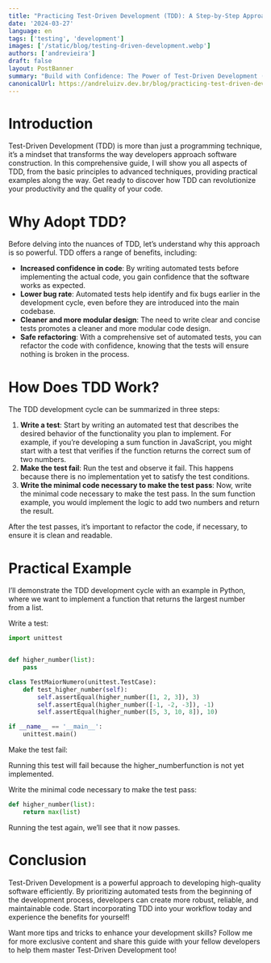```yaml
---
title: "Practicing Test-Driven Development (TDD): A Step-by-Step Approach to Building Robust Software"
date: '2024-03-27'
language: en
tags: ['testing', 'development']
images: ['/static/blog/testing-driven-development.webp']
authors: ['andrevieira']
draft: false
layout: PostBanner
summary: "Build with Confidence: The Power of Test-Driven Development (TDD)"
canonicalUrl: https://andreluizv.dev.br/blog/practicing-test-driven-development-a-step-by-step-approach-to-building-robust-software
---
```


# Introduction
Test-Driven Development (TDD) is more than just a programming technique, it’s a mindset that transforms the way developers approach software construction. In this comprehensive guide, I will show you all aspects of TDD, from the basic principles to advanced techniques, providing practical examples along the way. Get ready to discover how TDD can revolutionize your productivity and the quality of your code.

# Why Adopt TDD?
Before delving into the nuances of TDD, let’s understand why this approach is so powerful. TDD offers a range of benefits, including:

- **Increased confidence in code**: By writing automated tests before implementing the actual code, you gain confidence that the software works as expected.
- **Lower bug rate**: Automated tests help identify and fix bugs earlier in the development cycle, even before they are introduced into the main codebase.
- **Cleaner and more modular design**: The need to write clear and concise tests promotes a cleaner and more modular code design.
- **Safe refactoring**: With a comprehensive set of automated tests, you can refactor the code with confidence, knowing that the tests will ensure nothing is broken in the process.

# How Does TDD Work?
The TDD development cycle can be summarized in three steps:

1. **Write a test**: Start by writing an automated test that describes the desired behavior of the functionality you plan to implement. For example, if you’re developing a sum function in JavaScript, you might start with a test that verifies if the function returns the correct sum of two numbers.
2. **Make the test fail**: Run the test and observe it fail. This happens because there is no implementation yet to satisfy the test conditions.
3. **Write the minimal code necessary to make the test pass**: Now, write the minimal code necessary to make the test pass. In the sum function example, you would implement the logic to add two numbers and return the result.

After the test passes, it’s important to refactor the code, if necessary, to ensure it is clean and readable.

# Practical Example
I’ll demonstrate the TDD development cycle with an example in Python, where we want to implement a function that returns the largest number from a list.

Write a test:

``` python
import unittest


def higher_number(list):
    pass

class TestMaiorNumero(unittest.TestCase):
    def test_higher_number(self):
        self.assertEqual(higher_number([1, 2, 3]), 3)
        self.assertEqual(higher_number([-1, -2, -3]), -1)
        self.assertEqual(higher_number([5, 3, 10, 8]), 10)

if __name__ == '__main__':
    unittest.main()
```
Make the test fail:

Running this test will fail because the higher_numberfunction is not yet implemented.

Write the minimal code necessary to make the test pass:

``` python
def higher_number(list):
    return max(list)
```
Running the test again, we’ll see that it now passes.

# Conclusion
Test-Driven Development is a powerful approach to developing high-quality software efficiently. By prioritizing automated tests from the beginning of the development process, developers can create more robust, reliable, and maintainable code. Start incorporating TDD into your workflow today and experience the benefits for yourself!

Want more tips and tricks to enhance your development skills? Follow me for more exclusive content and share this guide with your fellow developers to help them master Test-Driven Development too!